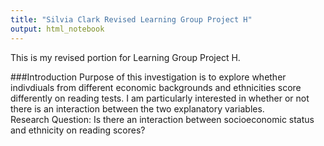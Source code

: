 ```yaml
---
title: "Silvia Clark Revised Learning Group Project H"
output: html_notebook
---
```

This is my revised portion for Learning Group Project H.
   
###Introduction 
Purpose of this investigation is to explore whether indivdiuals from different economic backgrounds and ethnicities score differently on reading tests. I am particularly interested in whether or not there is an interaction between the two explanatory variables.  
Research Question: Is there an interaction between socioeconomic status and ethnicity on reading scores?
```This


 
```

